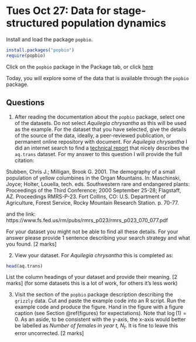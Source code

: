 # Tues Oct 27: Data for stage-structured population dynamics

Install and load the package `popbio`.

```r
install.packages("popbio")
require(popbio)
```

Click on the `popbio` package in the Package tab, or click [here](https://cran.r-project.org/web/packages/popbio/popbio.pdf)

Today, you will explore some of the data that is available through the `popbio` package.

## Questions
1. After reading the documentation about the `popbio` package, select one of the datasets. Do not select _Aquilegia chrysantha_ as this will be used as the example. For the dataset that you have selected, give the details of the source of the data, ideally, a peer-reviewed publication, or permanent online repository with document. For _Aquilegia chrysantha_ I did an internet search to find a [technical report](https://www.fs.fed.us/rm/pubs/rmrs_p023/rmrs_p023_070_077.pdf) that nicely describes the `aq.trans` dataset. For my answer to this question I will provide the full citation:

Stubben, Chris J.; Milligan, Brook G. 2001. The demography of a small population of yellow columbines in the Organ Mountains. In: Maschinski, Joyce; Holter, Louella, tech. eds. Southwestern rare and endangered plants: Proceedings of the Third Conference; 2000 September 25-28; Flagstaff, AZ. Proceedings RMRS-P-23. Fort Collins, CO: U.S. Department of Agriculture, Forest Service, Rocky Mountain Research Station. p. 70-77.

and the link: https://www.fs.fed.us/rm/pubs/rmrs_p023/rmrs_p023_070_077.pdf

For your dataset you might not be able to find all these details. For your answer please provide 1 sentence describing your search strategy and what you found. [2 marks]

2. View your dataset. For _Aquilegia chrysantha_ this is completed as:

```r
head(aq.trans)
```

List the column headings of your dataset and provide their meaning. [2 marks] (for some datasets this is a lot of work, for others it's less work)

3. Visit the section of the `popbio` package description describing the `grizzly` data. Cut and paste the example code into an R script. Run the example code and produce the figure. Hand in the figure with a figure caption (see Section \@ref(figures) for expectations). Note that $\log(1)=0$. As an aside, to be consistent with the y-axis, the x-axis would better be labelled as _Number of females in year $t$, $N_t$_. It is fine to leave this error uncorrected. [2 marks]
